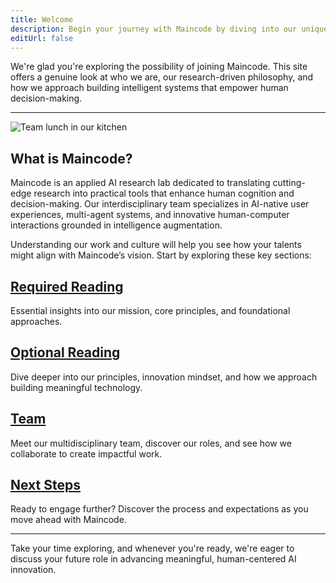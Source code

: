 ```yaml
---
title: Welcome
description: Begin your journey with Maincode by diving into our unique approach to applied AI and human-centered technology.
editUrl: false
---
```


We're glad you're exploring the possibility of joining Maincode. This site offers a genuine look at who we are, our research-driven philosophy, and how we approach building intelligent systems that empower human decision-making.


---

![Team lunch in our kitchen](/team_kitchen_photo.jpg)

## What is Maincode?

Maincode is an applied AI research lab dedicated to translating cutting-edge research into practical tools that enhance human cognition and decision-making. Our interdisciplinary team specializes in AI-native user experiences, multi-agent systems, and innovative human-computer interactions grounded in intelligence augmentation.

Understanding our work and culture will help you see how your talents might align with Maincode’s vision. Start by exploring these key sections:

## [Required Reading](/required/a-new-pathway)
Essential insights into our mission, core principles, and foundational approaches.

## [Optional Reading](/blog/principles)
Dive deeper into our principles, innovation mindset, and how we approach building meaningful technology.

## [Team](/team/leadership)
Meet our multidisciplinary team, discover our roles, and see how we collaborate to create impactful work.

## [Next Steps](/next-steps)
Ready to engage further? Discover the process and expectations as you move ahead with Maincode.

---

Take your time exploring, and whenever you're ready, we're eager to discuss your future role in advancing meaningful, human-centered AI innovation.